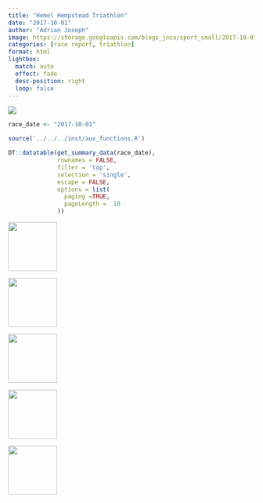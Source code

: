 ```yaml
---
title: "Hemel Hempstead Triathlon"
date: "2017-10-01"
author: "Adrian Joseph"
image: https://storage.googleapis.com/blogs_josa/sport_small/2017-10-01_HEMEL_HEMPSTEAD_TRIATHLON/img/00.png
categories: [race report, triathlon]
format: html
lightbox:
  match: auto
  effect: fade
  desc-position: right
  loop: false
---
```


![](https://storage.googleapis.com/blogs_josa/sport_small/2017-10-01_HEMEL_HEMPSTEAD_TRIATHLON/img/00.png)

```r
race_date <- "2017-10-01"

source('../../../inst/aux_functions.R')

DT::datatable(get_summary_data(race_date),
              rownames = FALSE,
              filter = 'top',
              selection = 'single',
              escape = FALSE,
              options = list(
                paging =TRUE,
                pageLength =  10
              ))
```





::: {layout-ncol=4}
![](https://storage.googleapis.com/blogs_josa/sport_small/2017-10-01_HEMEL_HEMPSTEAD_TRIATHLON/img/00.png){ width="100" group="hi" }

![](https://storage.googleapis.com/blogs_josa/sport_small/2017-10-01_HEMEL_HEMPSTEAD_TRIATHLON/img/01.png){ width="100" group="hi" }

![](https://storage.googleapis.com/blogs_josa/sport_small/2017-10-01_HEMEL_HEMPSTEAD_TRIATHLON/img/02.png){ width="100" group="hi" }

![](https://storage.googleapis.com/blogs_josa/sport_small/2017-10-01_HEMEL_HEMPSTEAD_TRIATHLON/img/03.png){ width="100" group="hi" }

![](https://storage.googleapis.com/blogs_josa/sport_small/2017-10-01_HEMEL_HEMPSTEAD_TRIATHLON/img/04.png){ width="100" group="hi" }


:::
